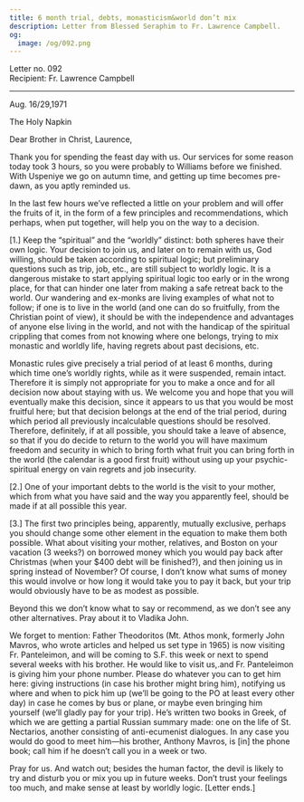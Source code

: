 ```yaml
---
title: 6 month trial, debts, monasticism&world don’t mix
description: Letter from Blessed Seraphim to Fr. Lawrence Campbell.
og:
  image: /og/092.png
---
```


<div style={{textAlign:'right', fontFamily:'monospace'}}>Letter no. 092</div>
<div style={{textAlign:'left', fontFamily:'monospace'}}>Recipient: Fr. Lawrence Campbell</div>

---

Aug. 16/29,1971

The Holy Napkin

Dear Brother in Christ, Laurence,

Thank you for spending the feast day with us. Our services for some reason today took 3 hours, so you were probably to Williams before we finished. With Uspeniye we go on autumn time, and getting up time becomes pre-dawn, as you aptly reminded us.

In the last few hours we’ve reflected a little on your problem and will offer the fruits of it, in the form of a few principles and recommendations, which perhaps, when put together, will help you on the way to a decision.

[1.] Keep the “spiritual” and the “worldly” distinct: both spheres have their own logic. Your decision to join us, and later on to remain with us, God willing, should be taken according to spiritual logic; but preliminary questions such as trip, job, etc., are still subject to worldly logic. It is a dangerous mistake to start applying spiritual logic too early or in the wrong place, for that can hinder one later from making a safe retreat back to the world. Our wandering and ex-monks are living examples of what not to follow; if one is to live in the world (and one can do so fruitfully, from the Christian point of view), it should be with the independence and advantages of anyone else living in the world, and not with the handicap of the spiritual crippling that comes from not knowing where one belongs, trying to mix monastic and worldly life, having regrets about past decisions, etc.

Monastic rules give precisely a trial period of at least 6 months, during which time one’s worldly rights, while as it were suspended, remain intact. Therefore it is simply not appropriate for you to make a once and for all decision now about staying with us. We welcome you and hope that you will eventually make this decision, since it appears to us that you would be most fruitful here; but that decision belongs at the end of the trial period, during which period all previously incalculable questions should be resolved. Therefore, definitely, if at all possible, you should take a leave of absence, so that if you do decide to return to the world you will have maximum freedom and security in which to bring forth what fruit you can bring forth in the world (the calendar is a good first fruit) without using up your psychic-spiritual energy on vain regrets and job insecurity.

[2.] One of your important debts to the world is the visit to your mother, which from what you have said and the way you apparently feel, should be made if at all possible this year.

[3.] The first two principles being, apparently, mutually exclusive, perhaps you should change some other element in the equation to make them both possible. What about visiting your mother, relatives, and Boston on your vacation (3 weeks?) on borrowed money which you would pay back after Christmas (when your $400 debt will be finished?), and then joining us in spring instead of November? Of course, I don’t know what sums of money this would involve or how long it would take you to pay it back, but your trip would obviously have to be as modest as possible.

Beyond this we don’t know what to say or recommend, as we don’t see any other alternatives. Pray about it to Vladika John.

We forget to mention: Father Theodoritos (Mt. Athos monk, formerly John Mavros, who wrote articles and helped us set type in 1965) is now visiting Fr. Panteleimon, and will be coming to S.F. this week or next to spend several weeks with his brother. He would like to visit us,.and Fr. Panteleimon is giving him your phone number. Please do whatever you can to get him here: giving instructions (in case his brother might bring him), notifying us where and when to pick him up (we’ll be going to the PO at least every other day) in case he comes by bus or plane, or maybe even bringing him yourself (we’ll gladly pay for your trip). He’s written two books in Greek, of which we are getting a partial Russian summary made: one on the life of St. Nectarios, another consisting of anti-ecumenist dialogues. In any case you would do good to meet him—his brother, Anthony Mavros, is [in] the phone book; call him if he doesn’t call you in a week or two.

Pray for us. And watch out; besides the human factor, the devil is likely to try and disturb you or mix you up in future weeks. Don’t trust your feelings too much, and make sense at least by worldly logic. [Letter ends.]
